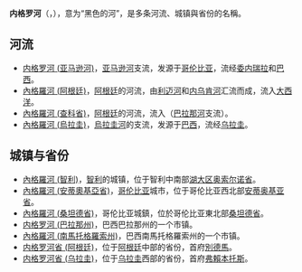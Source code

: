 '''内格罗河'''（{{lang-es|Río Negro/Rionegro}}，{{lang-pt|Rio Negro}}），意为“黑色的河”，是多条河流、城镇與省份的名稱。

== 河流 ==
*[[内格罗河_(亚马逊河)|内格罗河 (亚马逊河)]]，[[亚马逊河|亚马逊河]]支流，发源于[[哥伦比亚|哥伦比亚]]，流经[[委内瑞拉|委内瑞拉]]和[[巴西|巴西]]。
*[[內格羅河_(阿根廷)|內格羅河 (阿根廷)]]，[[阿根廷|阿根廷]]的河流，由[[利迈河|利迈河]]和[[内乌肯河|内乌肯河]]汇流而成，流入[[大西洋|大西洋]]。
*[[內格羅河_(查科省)|內格羅河 (查科省)]]，[[阿根廷|阿根廷]]的河流，流入{{link-es|巴蘭克拉斯河|Riacho Barranqueras}}（[[巴拉那河|巴拉那河]]支流）。
*[[內格羅河_(烏拉圭)|內格羅河 (烏拉圭)]]，[[烏拉圭河|烏拉圭河]]的支流，发源于[[巴西|巴西]]，流经[[乌拉圭|乌拉圭]]。

== 城镇与省份 ==
*[[內格羅河_(智利)|內格羅河 (智利)]]，[[智利|智利]]的城镇，位于智利中南部[[湖大区|湖大区]][[奥索尔诺省|奥索尔诺省]]。
*[[內格羅河_(安蒂奧基亞省)|內格羅河 (安蒂奧基亞省)]]，[[哥伦比亚|哥伦比亚]]城市，位于哥伦比亚西北部[[安蒂奥基亚省|安蒂奥基亚省]]。
*[[內格羅河_(桑坦德省)|內格羅河 (桑坦德省)]]，哥伦比亚城鎮，位於哥伦比亚東北部[[桑坦德省|桑坦德省]]。
*[[内格罗河_(巴拉那州)|内格罗河 (巴拉那州)]]，巴西巴拉那州的一个市镇。
*[[內格羅河_(南馬托格羅索州)|內格羅河 (南馬托格羅索州)]]，巴西南馬托格羅索州的一个市镇。
*[[内格罗河省_(阿根廷)|内格罗河省 (阿根廷)]]，位于[[阿根廷|阿根廷]]中部的省份，首府[[別德馬|別德馬]]。
*[[内格罗河省_(乌拉圭)|内格罗河省 (乌拉圭)]]，位于[[乌拉圭|乌拉圭]]西部的省份，首府[[弗賴本托斯|弗賴本托斯]]。

{{消歧义|cat=四字消歧义}}
